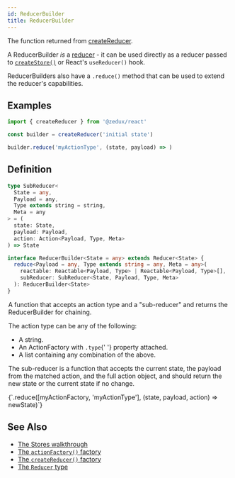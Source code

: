 ```yaml
---
id: ReducerBuilder
title: ReducerBuilder
---
```



The function returned from [createReducer](../factories/createReducer).

A ReducerBuilder _is_ a [reducer](Reducer) - it can be used directly as a reducer passed to [`createStore()`](../factories/createStore) or React's `useReducer()` hook.

ReducerBuilders also have a `.reduce()` method that can be used to extend the reducer's capabilities.

## Examples

```ts
import { createReducer } from '@zedux/react'

const builder = createReducer('initial state')

builder.reduce('myActionType', (state, payload) => )
```

## Definition

```ts
type SubReducer<
  State = any,
  Payload = any,
  Type extends string = string,
  Meta = any
> = (
  state: State,
  payload: Payload,
  action: Action<Payload, Type, Meta>
) => State

interface ReducerBuilder<State = any> extends Reducer<State> {
  reduce<Payload = any, Type extends string = any, Meta = any>(
    reactable: Reactable<Payload, Type> | Reactable<Payload, Type>[],
    subReducer: SubReducer<State, Payload, Type, Meta>
  ): ReducerBuilder<State>
}
```

<Legend>
  <Item name="reduce">
    <p>
      A function that accepts an action type and a "sub-reducer" and returns the
      ReducerBuilder for chaining.
    </p>
    <p>The action type can be any of the following:</p>
    <ul>
      <li>A string.</li>
      <li>
        An <Link to="ActionFactory">ActionFactory</Link> with <code>.type</code>{' '}
        property attached.
      </li>
      <li>A list containing any combination of the above.</li>
    </ul>
    <p>
      The sub-reducer is a function that accepts the current state, the payload
      from the matched action, and the full action object, and should return the
      new state or the current state if no change.
    </p>
    <Ts>{`.reduce([myActionFactory, 'myActionType'], (state, payload, action) => newState)`}</Ts>
  </Item>
</Legend>

## See Also

- [The Stores walkthrough](../../walkthrough/stores)
- [The `actionFactory()` factory](../factories/actionFactory)
- [The `createReducer()` factory](../factories/createReducer)
- [The `Reducer` type](Reducer)
